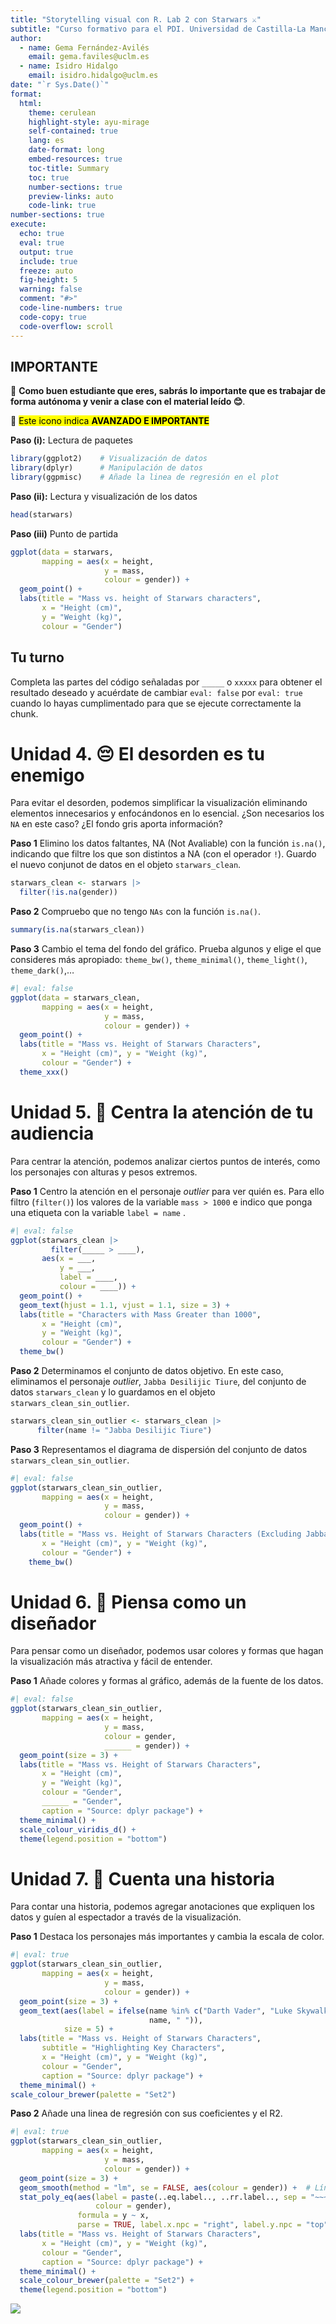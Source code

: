 ```yaml
---
title: "Storytelling visual con R. Lab 2 con Starwars ⚔"
subtitle: "Curso formativo para el PDI. Universidad de Castilla-La Mancha"
author:   
  - name: Gema Fernández-Avilés 
    email: gema.faviles@uclm.es
  - name: Isidro Hidalgo
    email: isidro.hidalgo@uclm.es 
date: "`r Sys.Date()`"
format:
  html:
    theme: cerulean
    highlight-style: ayu-mirage
    self-contained: true
    lang: es
    date-format: long
    embed-resources: true
    toc-title: Summary
    toc: true
    number-sections: true
    preview-links: auto
    code-link: true
number-sections: true
execute:
  echo: true
  eval: true
  output: true
  include: true
  freeze: auto
  fig-height: 5
  warning: false
  comment: "#>"
  code-line-numbers: true
  code-copy: true
  code-overflow: scroll
---
```




::: {.callout-warning}
## IMPORTANTE

📕 **Como buen estudiante que eres, sabrás lo importante que es trabajar de forma autónoma y venir a clase con el material leído 😊**. 

🦄 <mark> Este icono indica **AVANZADO E IMPORTANTE**</mark>

:::


**Paso (i):** Lectura de paquetes

```r
library(ggplot2)    # Visualización de datos
library(dplyr)      # Manipulación de datos
library(ggpmisc)    # Añade la linea de regresión en el plot
```


**Paso (ii):** Lectura y visualización de los datos 

```r
head(starwars)
```

**Paso (iii)** Punto de partida

```r
ggplot(data = starwars,
       mapping = aes(x = height,
                     y = mass,
                     colour = gender)) +
  geom_point() +
  labs(title = "Mass vs. height of Starwars characters",
       x = "Height (cm)", 
       y = "Weight (kg)",
       colour = "Gender")  
```


::: {.callout-warning title="Tu turno"}
## Tu turno

Completa las partes del código señaladas por `_____` o `xxxxx` para obtener el resultado deseado y acuérdate de cambiar `eval: false` por `eval: true` cuando lo hayas cumplimentado para que se ejecute correctamente la chunk.
:::



# Unidad 4. 😔 El desorden es tu enemigo

Para evitar el desorden, podemos simplificar la visualización eliminando elementos innecesarios y enfocándonos en lo esencial. ¿Son necesarios los `NA` en este caso? ¿El fondo gris aporta información?

**Paso 1** Elimino los datos faltantes, NA (Not Avaliable) con la función `is.na()`, indicando que filtre los que son distintos a NA (con el operador `!`). Guardo el nuevo conjunot de datos en el objeto `starwars_clean`.
```r
starwars_clean <- starwars |>
  filter(!is.na(gender))
```

**Paso 2** Compruebo que no tengo `NAs` con la función `is.na()`.
```r
summary(is.na(starwars_clean))
```

**Paso 3** Cambio el tema del fondo del gráfico. Prueba algunos y elige el que consideres más apropiado: `theme_bw()`, `theme_minimal()`, `theme_light()`, `theme_dark()`,...


```r
#| eval: false
ggplot(data = starwars_clean,
       mapping = aes(x = height, 
                     y = mass, 
                     colour = gender)) +
  geom_point() +
  labs(title = "Mass vs. Height of Starwars Characters",
       x = "Height (cm)", y = "Weight (kg)",
       colour = "Gender") +
  theme_xxx()
```




# Unidad 5. 🛑 Centra la atención de tu audiencia

Para centrar la atención, podemos analizar ciertos puntos de interés, como los personajes con alturas y pesos extremos.

**Paso 1** Centro la atención en el personaje *outlier* para ver quién es. Para ello filtro (`filter()`) los valores de la variable `mass > 1000` e indico que ponga una etiqueta con la variable `label = name` .

```r
#| eval: false
ggplot(starwars_clean |> 
         filter(_____ > ____), 
       aes(x = ___, 
           y = ___, 
           label = ____, 
           colour = ____)) +
  geom_point() +
  geom_text(hjust = 1.1, vjust = 1.1, size = 3) +
  labs(title = "Characters with Mass Greater than 1000",
       x = "Height (cm)", 
       y = "Weight (kg)",
       colour = "Gender") +
  theme_bw() 
```


**Paso 2** Determinamos el conjunto de datos objetivo. En este caso, eliminamos el personaje *outlier*, `Jabba Desilijic Tiure`, del conjunto de datos `starwars_clean` y lo guardamos en el objeto `starwars_clean_sin_outlier`.
```r
starwars_clean_sin_outlier <- starwars_clean |>
      filter(name != "Jabba Desilijic Tiure")
```


**Paso 3** Representamos el diagrama de dispersión del conjunto de datos `starwars_clean_sin_outlier`.

```r
#| eval: false
ggplot(starwars_clean_sin_outlier,
       mapping = aes(x = height, 
                     y = mass, 
                     colour = gender)) +
  geom_point() +
  labs(title = "Mass vs. Height of Starwars Characters (Excluding Jabba)",
       x = "Height (cm)", y = "Weight (kg)",
       colour = "Gender") +
    theme_bw()
```


# Unidad 6. 🎨 Piensa como un diseñador

Para pensar como un diseñador, podemos usar colores y formas que hagan la visualización más atractiva y fácil de entender.

**Paso 1** Añade colores y formas al gráfico, además de la fuente de los datos.

```r
#| eval: false
ggplot(starwars_clean_sin_outlier, 
       mapping = aes(x = height, 
                     y = mass, 
                     colour = gender, 
                     ______ = gender)) +
  geom_point(size = 3) +
  labs(title = "Mass vs. Height of Starwars Characters",
       x = "Height (cm)", 
       y = "Weight (kg)",
       colour = "Gender", 
       ______ = "Gender",
       caption = "Source: dplyr package") +
  theme_minimal() +
  scale_colour_viridis_d() +
  theme(legend.position = "bottom")
```




# Unidad 7. 📖 Cuenta una historia

Para contar una historia, podemos agregar anotaciones que expliquen los datos y guíen al espectador a través de la visualización.


**Paso 1** Destaca los personajes más importantes y cambia la escala de color.
```r
#| eval: true
ggplot(starwars_clean_sin_outlier, 
       mapping = aes(x = height, 
                     y = mass, 
                     colour = gender)) +
  geom_point(size = 3) +
  geom_text(aes(label = ifelse(name %in% c("Darth Vader", "Luke Skywalker", "Leia Organa", "Yoda"), 
                               name, " ")),  
            size = 5) +
  labs(title = "Mass vs. Height of Starwars Characters",
       subtitle = "Highlighting Key Characters",
       x = "Height (cm)", y = "Weight (kg)",
       colour = "Gender",
       caption = "Source: dplyr package") +
  theme_minimal() +
scale_colour_brewer(palette = "Set2")
```



**Paso 2** Añade una linea de regresión con sus coeficientes y el R2.
```r
#| eval: true
ggplot(starwars_clean_sin_outlier, 
       mapping = aes(x = height, 
                     y = mass, 
                     colour = gender)) +
  geom_point(size = 3) +
  geom_smooth(method = "lm", se = FALSE, aes(colour = gender)) +  # Línea de regresión por género
  stat_poly_eq(aes(label = paste(..eq.label.., ..rr.label.., sep = "~~~"), 
                   colour = gender), 
               formula = y ~ x, 
               parse = TRUE, label.x.npc = "right", label.y.npc = "top") +
  labs(title = "Mass vs. Height of Starwars Characters",
       x = "Height (cm)", y = "Weight (kg)",
       colour = "Gender",
       caption = "Source: dplyr package") +
  theme_minimal() +
  scale_colour_brewer(palette = "Set2") +
  theme(legend.position = "bottom")
```

![](img/logos_finan.png){align="right"}

